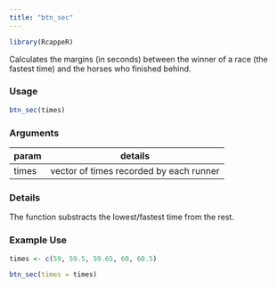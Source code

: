 ```yaml
---
title: "btn_sec"
---
```

```r
library(RcappeR)
```

Calculates the margins (in seconds) between the winner of a race (the fastest time) and the horses who finished behind.

### Usage
```r
btn_sec(times)
```

### Arguments

param | details
------|-------
times | vector of times recorded by each runner

### Details

The function substracts the lowest/fastest time from the rest.

### Example Use

```r
times <- c(59, 59.5, 59.65, 60, 60.5)

btn_sec(times = times)
```
